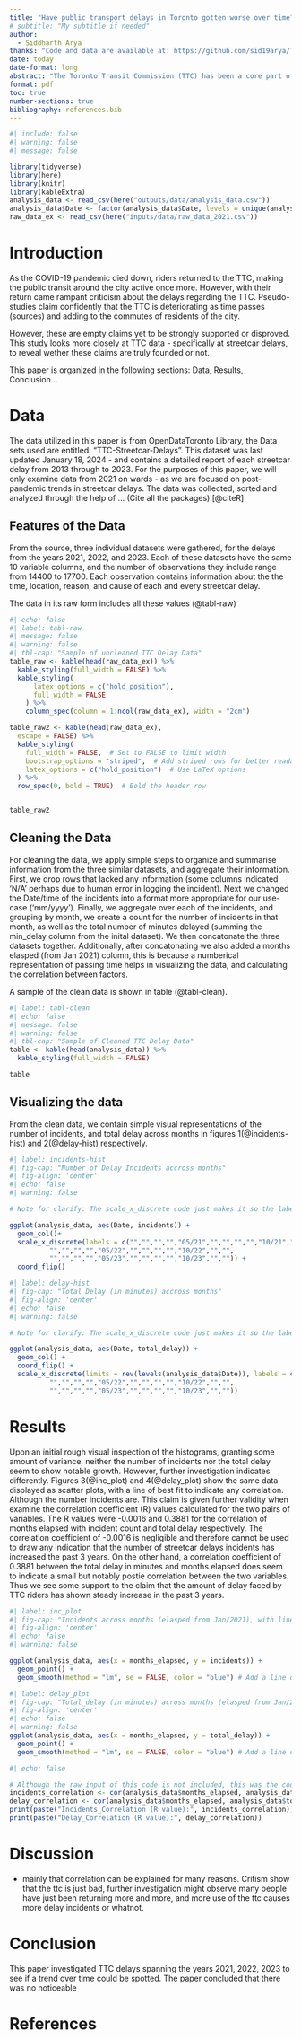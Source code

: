```yaml
---
title: "Have public transport delays in Toronto gotten worse over time? An analysis of the TTC street car delays"
# subtitle: "My subtitle if needed"
author: 
  - Siddharth Arya
thanks: "Code and data are available at: https://github.com/sid19arya/TTC-Delay-Analysis.git"
date: today
date-format: long
abstract: "The Toronto Transit Commission (TTC) has been a core part of all residents of the city for decades - keeping each part of the city connected. That being said, the TTC is under constant scrutiny and criticism, especially in recent years regarding delays worsening - inconveniencing people's commutes. This paper examines the TTC Delays, using data from OpenDataToronto, and disproves the notion that delays have been getting increasingly worse over the past few years."
format: pdf
toc: true
number-sections: true
bibliography: references.bib
---
```


```r
#| include: false
#| warning: false
#| message: false

library(tidyverse)
library(here)
library(knitr)
library(kableExtra)
analysis_data <- read_csv(here("outputs/data/analysis_data.csv"))
analysis_data$Date <- factor(analysis_data$Date, levels = unique(analysis_data$Date))
raw_data_ex <- read_csv(here("inputs/data/raw_data_2021.csv"))

```









# Introduction

As the COVID-19 pandemic died down, riders returned to the TTC, making the public transit around the city active once more. However, with their return came rampant criticism about the delays regarding the TTC. Pseudo-studies claim confidently that the TTC is deteriorating as time passes (sources) and adding to the commutes of residents of the city. 

However, these are empty claims yet to be strongly supported or disproved. This study looks more closely at TTC data - specifically at streetcar delays, to reveal wether these claims are truly founded or not.

This paper is organized in the following sections: Data, Results, Conclusion… 


# Data {#sec-data}

The data utilized in this paper is from OpenDataToronto Library, the Data sets used are entitled: “TTC-Streetcar-Delays”. This dataset was last updated January 18, 2024 - and contains a detailed report of each streetcar delay from 2013 through to 2023. For the purposes of this paper, we will only examine data from 2021 on wards - as we are focused on post-pandemic trends in streetcar delays. The data was collected, sorted and analyzed through the help of … (Cite all the packages).[@citeR] 

## Features of the Data

From the source, three individual datasets were gathered, for the delays from the years 2021, 2022, and 2023. Each of these datasets have the same 10 variable columns, and the number of observations they include range from 14400 to 17700. Each observation contains information about the the time, location, reason, and cause of each and every streetcar delay. 

The data in its raw form includes all these values (@tabl-raw)

```r
#| echo: false
#| label: tabl-raw
#| message: false
#| warning: false
#| tbl-cap: "Sample of uncleaned TTC Delay Data"
table_raw <- kable(head(raw_data_ex)) %>% 
  kable_styling(full_width = FALSE) %>% 
  kable_styling(
      latex_options = c("hold_position"),
      full_width = FALSE
    ) %>%
    column_spec(column = 1:ncol(raw_data_ex), width = "2cm")

table_raw2 <- kable(head(raw_data_ex),
  escape = FALSE) %>%
  kable_styling(
    full_width = FALSE,  # Set to FALSE to limit width
    bootstrap_options = "striped",  # Add striped rows for better readability
    latex_options = c("hold_position")  # Use LaTeX options
  ) %>%
  row_spec(0, bold = TRUE)  # Bold the header row


table_raw2
```

## Cleaning the Data

For cleaning the data, we apply simple steps to organize and summarise information from the three similar datasets, and aggregate their information. First, we drop rows that lacked any information (some columns indicated 'N/A' perhaps due to human error in logging the incident). Next we changed the Date/time of the incidents into a format more appropriate for our use-case ('mm/yyyy'). Finally, we aggregate over each of the incidents, and grouping by month, we create a count for the number of incidents in that month, as well as the total number of minutes delayed (summing the min_delay column from the inital dataset). We then concatonate the three datasets together. Additionally, after concatonating we also added a months elasped (from Jan 2021) column, this is because a numberical representation of passing time helps in visualizing the data, and calculating the correlation between factors. 

A sample of the clean data is shown in table (@tabl-clean).


```r
#| label: tabl-clean
#| echo: false
#| message: false
#| warning: false
#| tbl-cap: "Sample of Cleaned TTC Delay Data"
table <- kable(head(analysis_data)) %>% 
  kable_styling(full_width = FALSE)

table 
```

## Visualizing the data


From the clean data, we contain simple visual representations of the number of incidents, and total delay across months in figures 1(@incidents-hist) and 2(@delay-hist) respectively.



```r
#| label: incidents-hist
#| fig-cap: "Number of Delay Incidents accross months"
#| fig-align: 'center'
#| echo: false
#| warning: false

# Note for clarify: The scale_x_discrete code just makes it so the labels for only some of the bars are included, so that the label does not look too clutered!

ggplot(analysis_data, aes(Date, incidents)) +
  geom_col()+
  scale_x_discrete(labels = c("","","","","05/21","","","","","10/21","","",
          "","","","","05/22","","","","","10/22","","",
          "","","","","05/23","","","","","10/23","","")) + 
  coord_flip()

```

```r
#| label: delay-hist
#| fig-cap: "Total Delay (in minutes) accross months"
#| fig-align: 'center'
#| echo: false
#| warning: false

# Note for clarify: The scale_x_discrete code just makes it so the labels for only some of the bars are included, so that the label does not look too clutered!

ggplot(analysis_data, aes(Date, total_delay)) +
  geom_col() +
  coord_flip() + 
  scale_x_discrete(limits = rev(levels(analysis_data$Date)), labels = c("","","","","05/21","","","","","10/21","","",
          "","","","","05/22","","","","","10/22","","",
          "","","","","05/23","","","","","10/23","",""))

```


# Results

Upon an initial rough visual inspection of the histograms, granting some amount of variance, neither the number of incidents nor the total delay seem to show notable growth. However, further investigation indicates differently. Figures 3(@inc_plot) and 4(@delay_plot) show the same data displayed as scatter plots, with a line of best fit to indicate any correlation. Although the number incidents are. This claim is given further validity when examine the correlation coefficient (R) values calculated for the two pairs of variables. The R values were -0.0016 and 0.3881 for the correlation of months elapsed with incident count and total delay respectively. The correlation coefficient of -0.0016 is negligible and therefore cannot be used to draw any indication that the number of streetcar delays incidents has increased the past 3 years. On the other hand, a correlation coefficient of 0.3881 between the total delay in minutes and months elapsed does seem to indicate a small but notably postie correlation between the two variables. Thus we see some support to the claim that the amount of delay faced by TTC riders has shown steady increase in the past 3 years.




```r
#| label: inc_plot
#| fig-cap: "Incidents across months (elasped from Jan/2021), with line of best fit"
#| fig-align: 'center'
#| echo: false
#| warning: false

ggplot(analysis_data, aes(x = months_elapsed, y = incidents)) +
  geom_point() +
  geom_smooth(method = "lm", se = FALSE, color = "blue") # Add a line of best fit
```



```r
#| label: delay_plot
#| fig-cap: "Total_delay (in minutes) across months (elasped from Jan/2021), with line of best fit"
#| fig-align: 'center'
#| echo: false
#| warning: false
ggplot(analysis_data, aes(x = months_elapsed, y = total_delay)) +
  geom_point() +
  geom_smooth(method = "lm", se = FALSE, color = "blue") # Add a line of best fit

```
```r
#| echo: false

# Although the raw input of this code is not included, this was the code used to calcualte the R values for the two pairs of variables. 
incidents_correlation <- cor(analysis_data$months_elapsed, analysis_data$incidents)
delay_correlation <- cor(analysis_data$months_elapsed, analysis_data$total_delay)
print(paste("Incidents_Correlation (R value):", incidents_correlation))
print(paste("Delay_Correlation (R value):", delay_correlation))

```




# Discussion

- mainly that correlation can be explained for many reasons. Critism show that the ttc is just bad, further investigation might observe many people have just been returning more and more, and more use of the ttc causes more delay incidents or whatnot. 

# Conclusion

This paper investigated TTC delays spanning the years 2021, 2022, 2023 to see if a trend over time could be spotted. The paper concluded that there was no noticeable 





\newpage




# References


